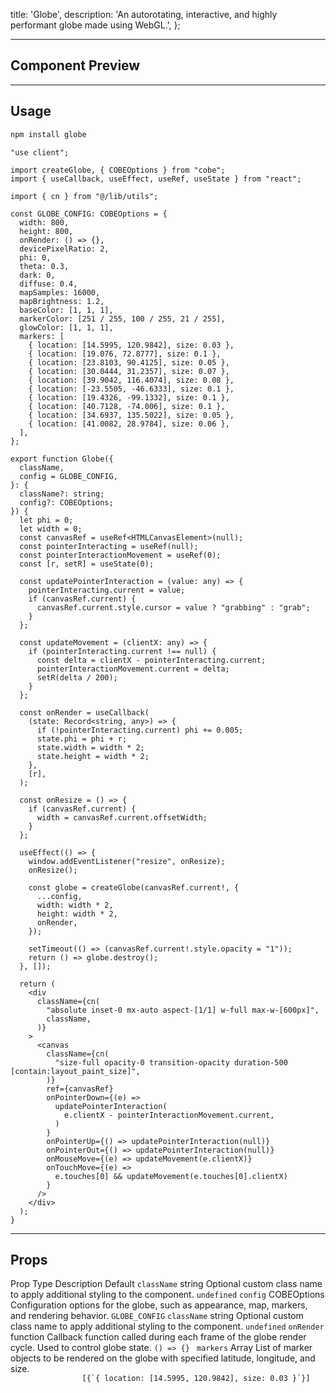 
  title: 'Globe',
  description:
    'An autorotating, interactive, and highly performant globe made using WebGL.',
};

---

## Component Preview


<ComponentCodePreview name="globe" hasReTrigger isFitheight />

---

## Usage

```bash
npm install globe
```

```tsx globe.tsx
"use client";

import createGlobe, { COBEOptions } from "cobe";
import { useCallback, useEffect, useRef, useState } from "react";

import { cn } from "@/lib/utils";

const GLOBE_CONFIG: COBEOptions = {
  width: 800,
  height: 800,
  onRender: () => {},
  devicePixelRatio: 2,
  phi: 0,
  theta: 0.3,
  dark: 0,
  diffuse: 0.4,
  mapSamples: 16000,
  mapBrightness: 1.2,
  baseColor: [1, 1, 1],
  markerColor: [251 / 255, 100 / 255, 21 / 255],
  glowColor: [1, 1, 1],
  markers: [
    { location: [14.5995, 120.9842], size: 0.03 },
    { location: [19.076, 72.8777], size: 0.1 },
    { location: [23.8103, 90.4125], size: 0.05 },
    { location: [30.0444, 31.2357], size: 0.07 },
    { location: [39.9042, 116.4074], size: 0.08 },
    { location: [-23.5505, -46.6333], size: 0.1 },
    { location: [19.4326, -99.1332], size: 0.1 },
    { location: [40.7128, -74.006], size: 0.1 },
    { location: [34.6937, 135.5022], size: 0.05 },
    { location: [41.0082, 28.9784], size: 0.06 },
  ],
};

export function Globe({
  className,
  config = GLOBE_CONFIG,
}: {
  className?: string;
  config?: COBEOptions;
}) {
  let phi = 0;
  let width = 0;
  const canvasRef = useRef<HTMLCanvasElement>(null);
  const pointerInteracting = useRef(null);
  const pointerInteractionMovement = useRef(0);
  const [r, setR] = useState(0);

  const updatePointerInteraction = (value: any) => {
    pointerInteracting.current = value;
    if (canvasRef.current) {
      canvasRef.current.style.cursor = value ? "grabbing" : "grab";
    }
  };

  const updateMovement = (clientX: any) => {
    if (pointerInteracting.current !== null) {
      const delta = clientX - pointerInteracting.current;
      pointerInteractionMovement.current = delta;
      setR(delta / 200);
    }
  };

  const onRender = useCallback(
    (state: Record<string, any>) => {
      if (!pointerInteracting.current) phi += 0.005;
      state.phi = phi + r;
      state.width = width * 2;
      state.height = width * 2;
    },
    [r],
  );

  const onResize = () => {
    if (canvasRef.current) {
      width = canvasRef.current.offsetWidth;
    }
  };

  useEffect(() => {
    window.addEventListener("resize", onResize);
    onResize();

    const globe = createGlobe(canvasRef.current!, {
      ...config,
      width: width * 2,
      height: width * 2,
      onRender,
    });

    setTimeout(() => (canvasRef.current!.style.opacity = "1"));
    return () => globe.destroy();
  }, []);

  return (
    <div
      className={cn(
        "absolute inset-0 mx-auto aspect-[1/1] w-full max-w-[600px]",
        className,
      )}
    >
      <canvas
        className={cn(
          "size-full opacity-0 transition-opacity duration-500 [contain:layout_paint_size]",
        )}
        ref={canvasRef}
        onPointerDown={(e) =>
          updatePointerInteraction(
            e.clientX - pointerInteractionMovement.current,
          )
        }
        onPointerUp={() => updatePointerInteraction(null)}
        onPointerOut={() => updatePointerInteraction(null)}
        onMouseMove={(e) => updateMovement(e.clientX)}
        onTouchMove={(e) =>
          e.touches[0] && updateMovement(e.touches[0].clientX)
        }
      />
    </div>
  );
}
```

---

## Props


 <div className="rounded-lg border bg-background">
      <Table className="border-collapse">
        <TableHeader>
          <TableRow className="hover:bg-transparent">
            <TableHead className="w-[150px] border-r last:border-r-0">Prop</TableHead>
            <TableHead className="w-[150px] border-r last:border-r-0">Type</TableHead>
            <TableHead className="border-r last:border-r-0">Description</TableHead>
            <TableHead className="text-right">Default</TableHead>
          </TableRow>
        </TableHeader>
        <TableBody>
          <TableRow>
            <TableCell className="border-r last:border-r-0">
              <code className="rounded bg-muted px-1 py-0.5">className</code>
            </TableCell>
            <TableCell className="border-r last:border-r-0">
              <Badge variant="secondary" className="font-mono text-xs">
                string
              </Badge>
            </TableCell>
            <TableCell className="border-r last:border-r-0">
              Optional custom class name to apply additional styling to the component.
            </TableCell>
            <TableCell className="text-right">
              <code className="rounded bg-muted px-1 py-0.5">undefined</code>
            </TableCell>
          </TableRow>
          <TableRow>
            <TableCell className="border-r last:border-r-0">
              <code className="rounded bg-muted px-1 py-0.5">config</code>
            </TableCell>
            <TableCell className="border-r last:border-r-0">
              <Badge variant="secondary" className="font-mono text-xs">
                COBEOptions
              </Badge>
            </TableCell>
            <TableCell className="border-r last:border-r-0">
              Configuration options for the globe, such as appearance, map, markers, and rendering behavior.
            </TableCell>
            <TableCell className="text-right">
              <code className="rounded bg-muted px-1 py-0.5">GLOBE_CONFIG</code>
            </TableCell>
          </TableRow>
          <TableRow>
            <TableCell className="border-r last:border-r-0">
              <code className="rounded bg-muted px-1 py-0.5">className</code>
            </TableCell>
            <TableCell className="border-r last:border-r-0">
              <Badge variant="secondary" className="font-mono text-xs">
                string
              </Badge>
            </TableCell>
            <TableCell className="border-r last:border-r-0">
              Optional custom class name to apply additional styling to the component.
            </TableCell>
            <TableCell className="text-right">
              <code className="rounded bg-muted px-1 py-0.5">undefined</code>
            </TableCell>
          </TableRow>
          <TableRow>
            <TableCell className="border-r last:border-r-0">
              <code className="rounded bg-muted px-1 py-0.5">onRender</code>
            </TableCell>
            <TableCell className="border-r last:border-r-0">
              <Badge variant="secondary" className="font-mono text-xs">
                function
              </Badge>
            </TableCell>
            <TableCell className="border-r last:border-r-0">
              Callback function called during each frame of the globe render cycle. Used to control globe state.
            </TableCell>
            <TableCell className="text-right">
              <code className="rounded bg-muted px-1 py-0.5">() => {} </code>
            </TableCell>
          </TableRow>
          <TableRow>
            <TableCell className="border-r last:border-r-0">
              <code className="rounded bg-muted px-1 py-0.5">markers</code>
            </TableCell>
            <TableCell className="border-r last:border-r-0">
              <Badge variant="secondary" className="font-mono text-xs">
                Array
              </Badge>
            </TableCell>
            <TableCell className="border-r last:border-r-0">
              List of marker objects to be rendered on the globe with specified latitude, longitude, and size.
            </TableCell>
            <TableCell className="text-right">
              <code className="rounded bg-muted px-1 py-0.5">
                [{`{ location: [14.5995, 120.9842], size: 0.03 }`}]
              </code>
            </TableCell>
          </TableRow>
        </TableBody>
      </Table>
    </div>